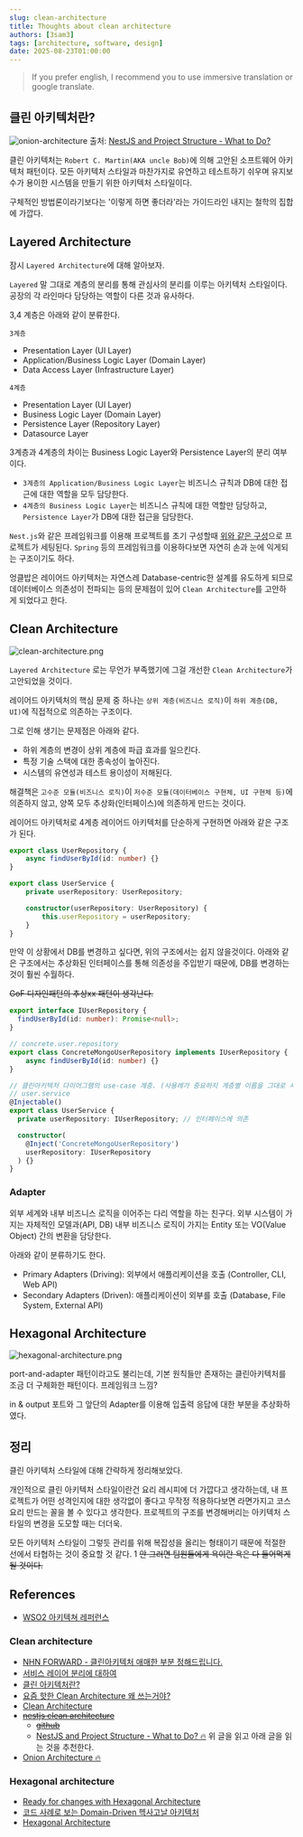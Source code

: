 ```yaml
---
slug: clean-architecture
title: Thoughts about clean architecture
authors: [3sam3]
tags: [architecture, software, design]
date: 2025-08-23T01:00:00
---
```


> If you prefer english, I recommend you to use immersive translation or google translate.

## 클린 아키텍처란?
![onion-architecture](./onion-architecture.png)
출처: [NestJS and Project Structure - What to Do?](https://dev.to/smolinari/nestjs-and-project-structure-what-to-do-1223)


클린 아키텍처는 `Robert C. Martin(AKA uncle Bob)`에 의해 고안된 소프트웨어 아키텍처 패턴이다.
모든 아키텍처 스타일과 마찬가지로 유연하고 테스트하기 쉬우며 유지보수가 용이한 시스템을 만들기 위한 아키텍처 스타일이다.

구체적인 방법론이라기보다는 '이렇게 하면 좋더라'라는 가이드라인 내지는 철학의 집합에 가깝다.

## Layered Architecture

잠시 `Layered Architecture`에 대해 알아보자.

`Layered` 말 그대로 계층의 분리를 통해 관심사의 분리를 이루는 아키텍처 스타일이다. 공장의 각 라인마다 담당하는 역할이 다른 것과 유사하다.

3,4 계층은 아래와 같이 분류한다.

`3계층`
- Presentation Layer (UI Layer)
- Application/Business Logic Layer (Domain Layer)
- Data Access Layer (Infrastructure Layer)

`4계층`
- Presentation Layer (UI Layer)
- Business Logic Layer (Domain Layer)
- Persistence Layer (Repository Layer)
- Datasource Layer

3계층과 4계층의 차이는 Business Logic Layer와 Persistence Layer의 분리 여부이다.

- `3계층의 Application/Business Logic Layer`는 비즈니스 규칙과 DB에 대한 접근에 대한 역할을 모두 담당한다.
- `4계층의 Business Logic Layer`는 비즈니스 규칙에 대한 역할만 담당하고, `Persistence Layer`가 DB에 대한 접근을 담당한다.

`Nest.js`와 같은 프레임워크를 이용해 프로젝트를 초기 구성할때 [위와 같은 구성](https://github.com/nestjs/nest/tree/master/sample/01-cats-app)으로 프로젝트가 세팅된다.
`Spring` 등의 프레임워크를 이용하다보면 자연히 손과 눈에 익게되는 구조이기도 하다.

엉클밥은 레이어드 아키텍처는 자연스레 Database-centric한 설계를 유도하게 되므로 데이터베이스 의존성이 전파되는 등의 문제점이 있어 `Clean Architecture`를 고안하게 되었다고 한다.

## Clean Architecture
![clean-architecture.png](clean-architecture.png)

`Layered Architecture` 로는 무언가 부족했기에 그걸 개선한 `Clean Architecture`가 고안되었을 것이다.

레이어드 아키텍처의 핵심 문제 중 하나는 `상위 계층(비즈니스 로직)`이 `하위 계층(DB, UI)`에 직접적으로 의존하는 구조이다.

그로 인해 생기는 문제점은 아래와 같다.
- 하위 계층의 변경이 상위 계층에 파급 효과를 일으킨다.
- 특정 기술 스택에 대한 종속성이 높아진다.
- 시스템의 유연성과 테스트 용이성이 저해된다.

해결책은 `고수준 모듈(비즈니스 로직)`이 `저수준 모듈(데이터베이스 구현체, UI 구현체 등)`에 의존하지 않고, 양쪽 모두 추상화(인터페이스)에 의존하게 만드는 것이다.

레이어드 아키텍처로 4계층 레이어드 아키텍처를 단순하게 구현하면 아래와 같은 구조가 된다.
```typescript showLineNumbers {9}
export class UserRepository {
    async findUserById(id: number) {}
}

export class UserService {
    private userRepository: UserRepository;

    constructor(userRepository: UserRepository) {
        this.userRepository = userRepository;
    }
}
```

만약 이 상황에서 DB를 변경하고 싶다면, 위의 구조에서는 쉽지 않을것이다.
아래와 같은 구조에서는 추상화된 인터페이스를 통해 의존성을 주입받기 때문에, DB를 변경하는 것이 훨씬 수월하다.

~~GoF 디자인패턴의 추상xx 패턴이 생각난다.~~

```typescript showLineNumbers {14,17-18}
export interface IUserRepository {
  findUserById(id: number): Promise<null>;
}

// concrete.user.repository
export class ConcreteMongoUserRepository implements IUserRepository {
    async findUserById(id: number) {}
}

// 클린아키텍처 다이어그램의 use-case 계층. (사용례가 중요하지 계층별 이름을 그대로 사용하는것은 중요하지 않다고 생각하여 service 라는 이름을 사용하였다.)
// user.service
@Injectable()
export class UserService {
  private userRepository: IUserRepository; // 인터페이스에 의존

  constructor(
    @Inject('ConcreteMongoUserRepository')
    userRepository: IUserRepository
  ) {}
}
```

### Adapter
외부 세계와 내부 비즈니스 로직을 이어주는 다리 역할을 하는 친구다.
외부 시스템이 가지는 자체적인 모델과(API, DB) 내부 비즈니스 로직이 가지는 Entity 또는 VO(Value Object) 간의 변환을 담당한다.

아래와 같이 분류하기도 한다.
- Primary Adapters (Driving): 외부에서 애플리케이션을 호출 (Controller, CLI, Web API)
- Secondary Adapters (Driven): 애플리케이션이 외부를 호출 (Database, File System, External API)

## Hexagonal Architecture
![hexagonal-architecture.png](hexagonal-architecture.png)

port-and-adapter 패턴이라고도 불리는데, 기본 원칙들만 존재하는 클린아키텍처를 조금 더 구체화한 패턴이다. 프레임워크 느낌?

in & output 포트와 그 앞단의 Adapter를 이용해 입출력 응답에 대한 부분을 추상화하였다.

## 정리
클린 아키텍처 스타일에 대해 간략하게 정리해보았다.

개인적으로 클린 아키텍처 스타일이란건 요리 레시피에 더 가깝다고 생각하는데, 내 프로젝트가 어떤 성격인지에 대한 생각없이 좋다고 무작정 적용하다보면 라면가지고 코스요리 만드는 꼴을 볼 수 있다고 생각한다.
프로젝트의 구조를 변경해버리는 아키텍처 스타일의 변경을 도모할 때는 더더욱.

모든 아키텍처 스타일이 그렇듯 관리를 위해 복잡성을 올리는 형태이기 때문에 적절한 선에서 타협하는 것이 중요할 것 같다.
1
~~안 그러면 팀원들에게 욕이란 욕은 다 들어먹게 될 것이다.~~

## References
- [WSO2 아키텍쳐 레퍼런스](https://github.com/wso2/reference-architecture)

### Clean architecture
- [NHN FORWARD - 클린아키텍처 애매한 부분 정해드립니다.](https://www.youtube.com/watch?v=g6Tg6_qpIVc&ab_channel=NHNCloud)
- [서비스 레이어 분리에 대하여](https://jaeseo0519.tistory.com/380)
- [클린 아키텍처란?](https://k-elon.tistory.com/38)
- [요즘 핫한 Clean Architecture 왜 쓰는거야?](https://meetup.nhncloud.com/posts/345)
- [Clean Architecture](https://janechoi.tistory.com/79)
- ~~[nestjs clean architecture](https://v-checha.medium.com/building-enterprise-grade-nestjs-applications-a-clean-architecture-template-ebcb6462c692)~~
  - ~~[github](https://github.com/v-checha/nestjs-template/)~~
  - [NestJS and Project Structure - What to Do? 🔥](https://dev.to/smolinari/nestjs-and-project-structure-what-to-do-1223) 위 글을 읽고 아래 글을 읽는 것을 추천한다.
- [Onion Architecture 🔥](https://medium.com/expedia-group-tech/onion-architecture-deed8a554423)


### Hexagonal architecture
- [Ready for changes with Hexagonal Architecture](https://netflixtechblog.com/ready-for-changes-with-hexagonal-architecture-b315ec967749)
- [코드 사례로 보는 Domain-Driven 헥사고날 아키텍처](https://devblog.kakaostyle.com/ko/2025-03-21-1-domain-driven-hexagonal-architecture-by-example/)
- [Hexagonal Architecture](https://devocean.sk.com/blog/techBoardDetail.do?ID=165581)
